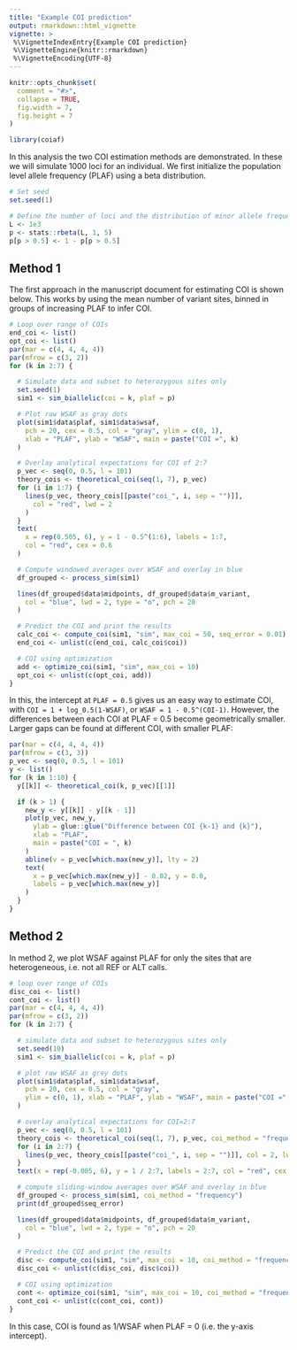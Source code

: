 ```yaml
---
title: "Example COI prediction"
output: rmarkdown::html_vignette
vignette: >
 %\VignetteIndexEntry{Example COI prediction}
 %\VignetteEngine{knitr::rmarkdown}
 %\VignetteEncoding{UTF-8}
---
```


```r
knitr::opts_chunk$set(
  comment = "#>",
  collapse = TRUE,
  fig.width = 7,
  fig.height = 7
)

library(coiaf)
```

In this analysis the two COI estimation methods are demonstrated. In these we
will simulate 1000 loci for an individual. We first initialize the population
level allele frequency (PLAF) using a beta distribution.

```r
# Set seed
set.seed(1)

# Define the number of loci and the distribution of minor allele frequencies
L <- 1e3
p <- stats::rbeta(L, 1, 5)
p[p > 0.5] <- 1 - p[p > 0.5]
```


## Method 1

The first approach in the manuscript document for estimating COI is shown below.
This works by using the mean number of variant sites, binned in groups of
increasing PLAF to infer COI.

```r
# Loop over range of COIs
end_coi <- list()
opt_coi <- list()
par(mar = c(4, 4, 4, 4))
par(mfrow = c(3, 2))
for (k in 2:7) {

  # Simulate data and subset to heterozygous sites only
  set.seed(1)
  sim1 <- sim_biallelic(coi = k, plaf = p)

  # Plot raw WSAF as gray dots
  plot(sim1$data$plaf, sim1$data$wsaf,
    pch = 20, cex = 0.5, col = "gray", ylim = c(0, 1),
    xlab = "PLAF", ylab = "WSAF", main = paste("COI =", k)
  )

  # Overlay analytical expectations for COI of 2:7
  p_vec <- seq(0, 0.5, l = 101)
  theory_cois <- theoretical_coi(seq(1, 7), p_vec)
  for (i in 1:7) {
    lines(p_vec, theory_cois[[paste("coi_", i, sep = "")]],
      col = "red", lwd = 2
    )
  }
  text(
    x = rep(0.505, 6), y = 1 - 0.5^(1:6), labels = 1:7,
    col = "red", cex = 0.6
  )

  # Compute windowed averages over WSAF and overlay in blue
  df_grouped <- process_sim(sim1)

  lines(df_grouped$data$midpoints, df_grouped$data$m_variant,
    col = "blue", lwd = 2, type = "o", pch = 20
  )

  # Predict the COI and print the results
  calc_coi <- compute_coi(sim1, "sim", max_coi = 50, seq_error = 0.01)
  end_coi <- unlist(c(end_coi, calc_coi$coi))

  # COI using optimization
  add <- optimize_coi(sim1, "sim", max_coi = 10)
  opt_coi <- unlist(c(opt_coi, add))
}
```

In this, the intercept at `PLAF = 0.5` gives us an easy way to estimate COI,
with `COI = 1 + log_0.5(1-WSAF)`, or `WSAF = 1 - 0.5^(COI-1)`. However, the
differences between each COI at PLAF = 0.5 become geometrically smaller. Larger
gaps can be found at different COI, with smaller PLAF:

```r
par(mar = c(4, 4, 4, 4))
par(mfrow = c(3, 3))
p_vec <- seq(0, 0.5, l = 101)
y <- list()
for (k in 1:10) {
  y[[k]] <- theoretical_coi(k, p_vec)[[1]]

  if (k > 1) {
    new_y <- y[[k]] - y[[k - 1]]
    plot(p_vec, new_y,
      ylab = glue::glue("Difference between COI {k-1} and {k}"),
      xlab = "PLAF",
      main = paste("COI = ", k)
    )
    abline(v = p_vec[which.max(new_y)], lty = 2)
    text(
      x = p_vec[which.max(new_y)] - 0.02, y = 0.0,
      labels = p_vec[which.max(new_y)]
    )
  }
}
```

## Method 2

In method 2, we plot WSAF against PLAF for only the sites that are
heterogeneous, i.e. not all REF or ALT calls.

```r
# loop over range of COIs
disc_coi <- list()
cont_coi <- list()
par(mar = c(4, 4, 4, 4))
par(mfrow = c(3, 2))
for (k in 2:7) {

  # simulate data and subset to heterozygous sites only
  set.seed(10)
  sim1 <- sim_biallelic(coi = k, plaf = p)

  # plot raw WSAF as grey dots
  plot(sim1$data$plaf, sim1$data$wsaf,
    pch = 20, cex = 0.5, col = "gray",
    ylim = c(0, 1), xlab = "PLAF", ylab = "WSAF", main = paste("COI =", k)
  )

  # overlay analytical expectations for COI=2:7
  p_vec <- seq(0, 0.5, l = 101)
  theory_cois <- theoretical_coi(seq(1, 7), p_vec, coi_method = "frequency")
  for (i in 2:7) {
    lines(p_vec, theory_cois[[paste("coi_", i, sep = "")]], col = 2, lwd = 2)
  }
  text(x = rep(-0.005, 6), y = 1 / 2:7, labels = 2:7, col = "red", cex = 0.6)

  # compute sliding-window averages over WSAF and overlay in blue
  df_grouped <- process_sim(sim1, coi_method = "frequency")
  print(df_grouped$seq_error)

  lines(df_grouped$data$midpoints, df_grouped$data$m_variant,
    col = "blue", lwd = 2, type = "o", pch = 20
  )

  # Predict the COI and print the results
  disc <- compute_coi(sim1, "sim", max_coi = 10, coi_method = "frequency")
  disc_coi <- unlist(c(disc_coi, disc$coi))

  # COI using optimization
  cont <- optimize_coi(sim1, "sim", max_coi = 10, coi_method = "frequency")
  cont_coi <- unlist(c(cont_coi, cont))
}
```

In this case, COI is found as 1/WSAF when PLAF = 0 (i.e. the y-axis intercept).
